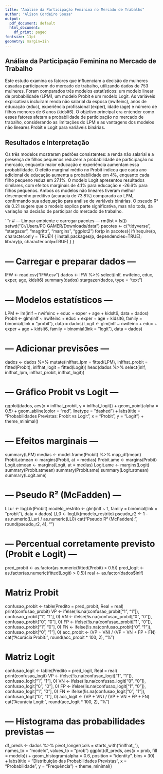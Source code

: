 ```yaml
---
title: "Análise da Participação Feminina no Mercado de Trabalho"
author: "Alison Cordeiro Sousa"
output:
  pdf_document: default
  html_document:
    df_print: paged
fontsize: 11pt
geometry: margin=1in
---
```


## Análise da Participação Feminina no Mercado de Trabalho

Este estudo examina os fatores que influenciam a decisão de mulheres casadas participarem do mercado de trabalho, utilizando dados de 753 mulheres. Foram comparados três modelos estatísticos: um modelo linear de probabilidade (LPM), um modelo Probit e um modelo Logit. As variáveis explicativas incluíram renda não salarial da esposa (nwifeinc), anos de educação (educ), experiência profissional (exper), idade (age) e número de filhos menores de 6 anos (kidslt6). O objetivo principal era entender como esses fatores afetam a probabilidade de participação no mercado de trabalho, considerando as limitações do LPM e as vantagens dos modelos não lineares Probit e Logit para variáveis binárias.

## Resultados e Interpretação

Os três modelos mostraram padrões consistentes: a renda não salarial e a presença de filhos pequenos reduzem a probabilidade de participação no mercado, enquanto maior educação e experiência aumentam essa probabilidade. O efeito marginal médio no Probit indicou que cada ano adicional de educação aumenta a probabilidade em 4%, enquanto cada filho pequeno reduz em 27.1%. O modelo Logit apresentou resultados similares, com efeitos marginais de 4.1% para educação e -26.6% para filhos pequenos. Ambos os modelos não lineares tiveram melhor desempenho preditivo (acurácia de 73.8%) comparado ao LPM, confirmando sua adequação para análise de variáveis binárias. O pseudo R² de 0.21 sugere que o modelo explica parte significativa, mas não toda, da variação na decisão de participar do mercado de trabalho.

```r
# --- Limpar ambiente e carregar pacotes ---
rm(list = ls())
setwd("C:/Users/PC GAMER/Downloads/data")
pacotes <- c("tidyverse", "stargazer", "magrittr", "margins", "ggplot2")
for(p in pacotes){ if(!require(p, character.only = TRUE))
  { install.packages(p, dependencies=TRUE); library(p, character.only=TRUE) } }

# --- Carregar e preparar dados ---
IFW <- read.csv("IFW.csv")
dados <- IFW %>% select(inlf, nwifeinc, educ, exper, age, kidslt6)
summary(dados)
stargazer(dados, type = "text")

# --- Modelos estatísticos ---
LPM <- lm(inlf ~ nwifeinc + educ + exper + age + kidslt6, data = dados)
Probit <- glm(inlf ~ nwifeinc + educ + exper + age + kidslt6, 
              family = binomial(link = "probit"), data = dados)
Logit <- glm(inlf ~ nwifeinc + educ + exper + age + kidslt6, 
             family = binomial(link = "logit"), data = dados)

# --- Adicionar previsões ---
dados <- dados %>% mutate(inlfhat_lpm = fitted(LPM), 
                          inlfhat_probit = fitted(Probit), inlfhat_logit = fitted(Logit))
head(dados %>% select(inlf, inlfhat_lpm, inlfhat_probit, inlfhat_logit))

# --- Gráfico Probit vs Logit ---
ggplot(dados, aes(x = inlfhat_probit, y = inlfhat_logit)) + 
  geom_point(alpha = 0.5) + 
  geom_abline(color = "red", linetype = "dashed") + 
  labs(title = "Probabilidades Previstas: Probit vs Logit", x = "Probit", y = "Logit") + 
  theme_minimal()

# --- Efeitos marginais ---
summary(LPM)
medias <- model.frame(Probit) %>% map_df(mean)
Probit.atmean <- margins(Probit, at = medias)
Probit.ame <- margins(Probit)
Logit.atmean <- margins(Logit, at = medias)
Logit.ame <- margins(Logit)
summary(Probit.atmean)
summary(Probit.ame)
summary(Logit.atmean)
summary(Logit.ame)

# --- Pseudo R² (McFadden) ---
LLur <- logLik(Probit)
modelo_restrito <- glm(inlf ~ 1, family = binomial(link = "probit"), data = dados)
LL0 <- logLik(modelo_restrito)
pseudo_r2 <- 1 - as.numeric(LLur) / as.numeric(LL0)
cat("Pseudo R² (McFadden):", round(pseudo_r2, 4), "\n")

# --- Percentual corretamente previsto (Probit e Logit) ---
pred_probit <- as.factor(as.numeric(fitted(Probit) > 0.5))
pred_logit <- as.factor(as.numeric(fitted(Logit) > 0.5))
real <- as.factor(dados$inlf)

# Matriz Probit
confusao_probit <- table(Predito = pred_probit, Real = real)
print(confusao_probit)
VP <- ifelse(!is.na(confusao_probit["1", "1"]), confusao_probit["1", "1"], 0)
VN <- ifelse(!is.na(confusao_probit["0", "0"]), confusao_probit["0", "0"], 0)
FP <- ifelse(!is.na(confusao_probit["1", "0"]), confusao_probit["1", "0"], 0)
FN <- ifelse(!is.na(confusao_probit["0", "1"]), confusao_probit["0", "1"], 0)
acc_probit <- (VP + VN) / (VP + VN + FP + FN)
cat("Acurácia Probit:", round(acc_probit * 100, 2), "%\n")

# Matriz Logit
confusao_logit <- table(Predito = pred_logit, Real = real)
print(confusao_logit)
VP <- ifelse(!is.na(confusao_logit["1", "1"]), confusao_logit["1", "1"], 0)
VN <- ifelse(!is.na(confusao_logit["0", "0"]), confusao_logit["0", "0"], 0)
FP <- ifelse(!is.na(confusao_logit["1", "0"]), confusao_logit["1", "0"], 0)
FN <- ifelse(!is.na(confusao_logit["0", "1"]), confusao_logit["0", "1"], 0)
acc_logit <- (VP + VN) / (VP + VN + FP + FN)
cat("Acurácia Logit:", round(acc_logit * 100, 2), "%\n")

# --- Histograma das probabilidades previstas ---
df_preds <- dados %>% pivot_longer(cols = starts_with("inlfhat_"), 
                                   names_to = "modelo", values_to = "prob")
ggplot(df_preds, aes(x = prob, fill = modelo)) + 
  geom_histogram(alpha = 0.6, position = "identity", bins = 30) + 
  labs(title = "Distribuição das Probabilidades Previstas", 
       x = "Probabilidade", y = "Frequência") + 
  theme_minimal()
